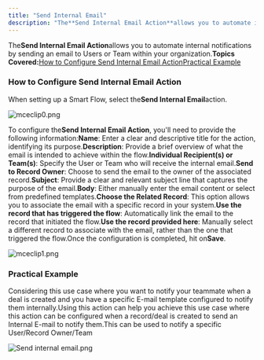 ```yaml
---
title: "Send Internal Email"
description: "The**Send Internal Email Action**allows you to automate internal notifications by sending an email to Users or Team within your organization.**Topics"
---
```


The**Send Internal Email Action**allows you to automate internal notifications by sending an email to Users or Team within your organization.**Topics Covered:**[How to Configure Send Internal Email Action](https://support.salesmate.io/hc/en-us/articles/38138259670809-Send-Internal-Email#h_01J8RTRZW3XKQZ09GYZPDZV30Q)[Practical Example](https://support.salesmate.io/hc/en-us/articles/38138259670809-Send-Internal-Email#h_01J8S08VAP0MW2A42XVYTYHZ8D)

### How to Configure Send Internal Email Action

When setting up a Smart Flow, select the**Send Internal Email**action.

![mceclip0.png](./images/mceclip0-12.png)

To configure the**Send Internal Email Action**, you'll need to provide the following information:**Name**: Enter a clear and descriptive title for the action, identifying its purpose.**Description**: Provide a brief overview of what the email is intended to achieve within the flow.**Individual Recipient(s) or Team(s)**: Specify the User or Team who will receive the internal email.**Send to Record Owner**: Choose to send the email to the owner of the associated record.**Subject**: Provide a clear and relevant subject line that captures the purpose of the email.**Body**: Either manually enter the email content or select from predefined templates.**Choose the Related Record**: This option allows you to associate the email with a specific record in your system.**Use the record that has triggered the flow**: Automatically link the email to the record that initiated the flow.**Use the record provided here**: Manually select a different record to associate with the email, rather than the one that triggered the flow.Once the configuration is completed, hit on**Save**.

![mceclip1.png](./images/mceclip1-11.png)

### Practical Example

Considering this use case where you want to notify your teammate when a deal is created and you have a specific E-mail template configured to notify them internally.Using this action can help you achieve this use case where this action can be configured when a record/deal is created to send an Internal E-mail to notify them.This can be used to notify a specific User/Record Owner/Team

![Send internal email.png](./images/Screen-Shot-2024-10-31-at-1.55.06-PM.png)
